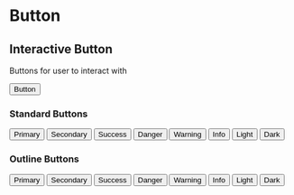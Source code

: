 

<Meta title="Wallet Roshi Design System | Button" component={Button} />

# Button

## Interactive Button

Buttons for user to interact with

<Preview withToolbar>
  <Story name="Example" decorators={[withKnobs]}>
    <Button
      onClick={action('clicked')}
      color={select('Type', [
        'primary',
        'secondary',
        'success',
        'danger',
        'warning',
        'info',
        'light',
        'dark',
      ])}
      variant={select('Type', [
        'standard',
        'outline',
      ])}
    >
      Button
    </Button>
  </Story>
</Preview>

<Props of={Button} />

### Standard Buttons

<Story name="Standard">
  <div className="horizontal-box">
    <Button
      onClick={action('clicked')}
      color="primary"
    >
      Primary
    </Button>
    <Button
      onClick={action('clicked')}
      color="secondary"
    >
      Secondary
    </Button>
    <Button
      onClick={action('clicked')}
      color="success"
    >
      Success
    </Button>
    <Button
      onClick={action('clicked')}
      color="danger"
    >
      Danger
    </Button>
    <Button
      onClick={action('clicked')}
      color="warning"
    >
      Warning
    </Button>
    <Button
      onClick={action('clicked')}
      color="info"
    >
      Info
    </Button>
    <Button
      onClick={action('clicked')}
      color="light"
    >
      Light
    </Button>
    <Button
      onClick={action('clicked')}
      color="dark"
    >
      Dark
    </Button>
  </div>
</Story>

### Outline Buttons

<Story name="Outline">
  <div className="horizontal-box">
    <Button
      onClick={action('clicked')}
      color="primary"
      variant="outline"
    >
      Primary
    </Button>
    <Button
      onClick={action('clicked')}
      color="secondary"
      variant="outline"
    >
      Secondary
    </Button>
    <Button
      onClick={action('clicked')}
      color="success"
      variant="outline"
    >
      Success
    </Button>
    <Button
      onClick={action('clicked')}
      color="danger"
      variant="outline"
    >
      Danger
    </Button>
    <Button
      onClick={action('clicked')}
      color="warning"
      variant="outline"
    >
      Warning
    </Button>
    <Button
      onClick={action('clicked')}
      color="info"
      variant="outline"
    >
      Info
    </Button>
    <Button
      onClick={action('clicked')}
      color="light"
      variant="outline"
    >
      Light
    </Button>
    <Button
      onClick={action('clicked')}
      color="dark"
      variant="outline"
    >
      Dark
    </Button>
  </div>
</Story>
